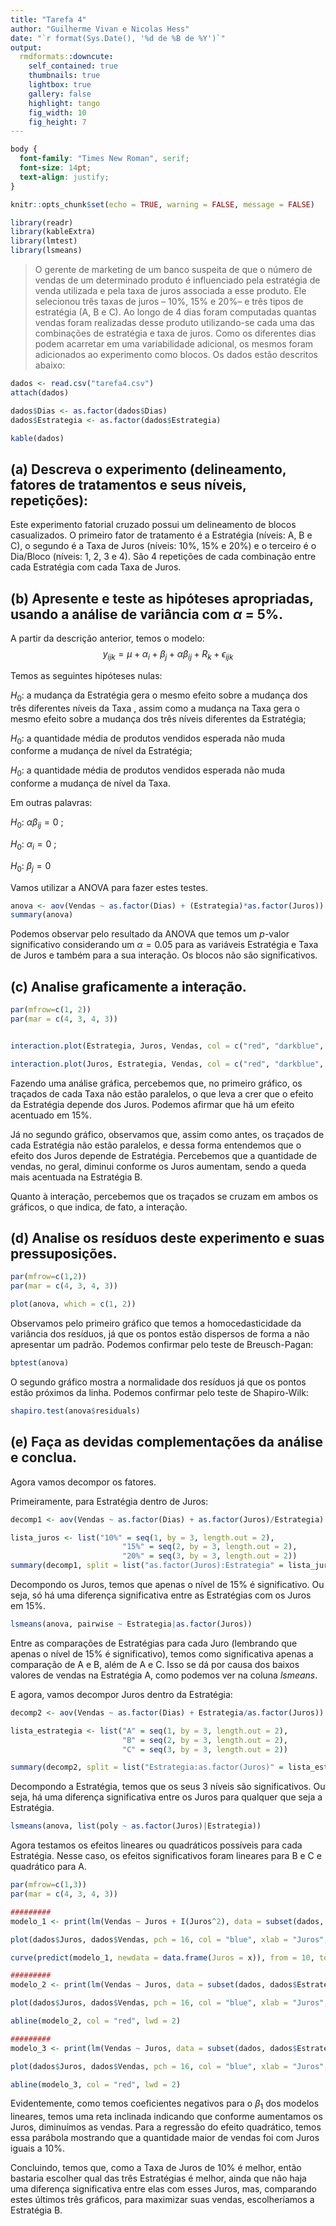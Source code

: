 ---
title: "Tarefa 4"
author: "Guilherme Vivan e Nicolas Hess"
date: "`r format(Sys.Date(), '%d de %B de %Y')`"
output:
  rmdformats::downcute:
    self_contained: true
    thumbnails: true
    lightbox: true
    gallery: false
    highlight: tango
    fig_width: 10
    fig_height: 7
---



```{css, echo = FALSE}
body {
  font-family: "Times New Roman", serif;
  font-size: 14pt;
  text-align: justify;
}
```

```{r setup, include=FALSE}
knitr::opts_chunk$set(echo = TRUE, warning = FALSE, message = FALSE)
```


```{r biblioteca, include=FALSE}

library(readr)
library(kableExtra)
library(lmtest)
library(lsmeans)

```


> O gerente de marketing de um banco suspeita de que o número de vendas de um determinado produto é influenciado pela estratégia de venda utilizada e pela taxa de juros associada a esse produto. Ele selecionou três taxas de juros – 10%, 15% e 20%– e três tipos de estratégia (A, B e C). Ao longo de 4 dias foram computadas quantas vendas foram realizadas desse produto utilizando-se cada uma das combinações de estratégia e taxa de juros. Como os diferentes dias podem acarretar em uma variabilidade adicional, os mesmos foram adicionados ao experimento como blocos. Os dados estão descritos abaixo:

```{r dados}

dados <- read.csv("tarefa4.csv")
attach(dados)

dados$Dias <- as.factor(dados$Dias)
dados$Estrategia <- as.factor(dados$Estrategia)

kable(dados)

```

## (a) Descreva o experimento (delineamento, fatores de tratamentos e seus níveis, repetições):

Este experimento fatorial cruzado possui um delineamento de blocos casualizados. O primeiro fator de tratamento é a Estratégia (níveis: A, B e C), o segundo é a Taxa de Juros (níveis: 10%, 15% e 20%) e o terceiro é o Dia/Bloco (níveis: 1, 2, 3 e 4). São 4 repetições de cada combinação entre cada Estratégia com cada Taxa de Juros.

## (b) Apresente e teste as hipóteses apropriadas, usando a análise de variância com $\alpha$ = 5%.

A partir da descrição anterior, temos o modelo: 
$$y_{ijk} = \mu + \alpha_i + \beta_j + \alpha\beta_{ij} + R_k + \epsilon_{ijk}$$

Temos as seguintes hipóteses nulas:

$H_0$: a mudança da Estratégia gera o mesmo efeito sobre a mudança dos três diferentes níveis da Taxa , assim como a mudança na Taxa gera o mesmo efeito sobre a mudança dos três níveis diferentes da Estratégia;

$H_0$: a quantidade média de produtos vendidos esperada não muda conforme a mudança de nível da Estratégia;

$H_0$: a quantidade média de produtos vendidos esperada não muda conforme a mudança de nível da Taxa.

Em outras palavras:

$H_0$: $\alpha\beta_{ij} = 0$ ;

$H_0$: $\alpha_i = 0$ ;

$H_0$: $\beta_j = 0$ 

Vamos utilizar a ANOVA para fazer estes testes.

```{r questao b}

anova <- aov(Vendas ~ as.factor(Dias) + (Estrategia)*as.factor(Juros))
summary(anova)

```

Podemos observar pelo resultado da ANOVA que temos um *p*-valor significativo considerando um $\alpha = 0.05$ para as variáveis Estratégia e Taxa de Juros e também para a sua interação. Os blocos não são significativos.

## (c) Analise graficamente a interação.


```{r questao c, fig.align='center'}

par(mfrow=c(1, 2))
par(mar = c(4, 3, 4, 3))


interaction.plot(Estrategia, Juros, Vendas, col = c("red", "darkblue", "gray30"), lty = 5)

interaction.plot(Juros, Estrategia, Vendas, col = c("red", "darkblue", "gray30"), lty = 5)

```

Fazendo uma análise gráfica, percebemos que, no primeiro gráfico, os traçados de cada Taxa não estão paralelos, o que leva a crer que o efeito da Estratégia depende dos Juros. Podemos afirmar que há um efeito acentuado em 15%.

Já no segundo gráfico, observamos que, assim como antes, os traçados de cada Estratégia não estão paralelos, e dessa forma entendemos que o efeito dos Juros depende de Estratégia. Percebemos que a quantidade de vendas, no geral, diminui conforme os Juros aumentam, sendo a queda mais acentuada na Estratégia B.

Quanto à interação, percebemos que os traçados se cruzam em ambos os gráficos, o que indica, de fato, a interação.

## (d) Analise os resíduos deste experimento e suas pressuposições.

```{r questao d, fig.align='center'}

par(mfrow=c(1,2))
par(mar = c(4, 3, 4, 3))

plot(anova, which = c(1, 2))


```

Observamos pelo primeiro gráfico que temos a homocedasticidade da variância dos resíduos, já que os pontos estão dispersos de forma a não apresentar um padrão. Podemos confirmar pelo teste de Breusch-Pagan:

```{r bp}

bptest(anova)

```


O segundo gráfico mostra a normalidade dos resíduos já que os pontos estão próximos da linha. Podemos confirmar pelo teste de Shapiro-Wilk:

```{r sw}

shapiro.test(anova$residuals)

```

## (e) Faça as devidas complementações da análise e conclua.

Agora vamos decompor os fatores.

Primeiramente, para Estratégia dentro de Juros:

```{r decomposicao 1}

decomp1 <- aov(Vendas ~ as.factor(Dias) + as.factor(Juros)/Estrategia)

lista_juros <- list("10%" = seq(1, by = 3, length.out = 2),
                         "15%" = seq(2, by = 3, length.out = 2),
                         "20%" = seq(3, by = 3, length.out = 2))
summary(decomp1, split = list("as.factor(Juros):Estrategia" = lista_juros))

```

Decompondo os Juros, temos que apenas o nível de 15% é significativo. Ou seja, só há uma diferença significativa entre as Estratégias com os Juros em 15%.

```{r comparacao 1} 

lsmeans(anova, pairwise ~ Estrategia|as.factor(Juros))

```

Entre as comparações de Estratégias para cada Juro (lembrando que apenas o nível de 15% é significativo), temos como significativa apenas a comparação de A e B, além de A e C. Isso se dá por causa dos baixos valores de vendas na Estratégia A, como podemos ver na coluna *lsmeans*.

E agora, vamos decompor Juros dentro da Estratégia:

```{r decomposicao 2}

decomp2 <- aov(Vendas ~ as.factor(Dias) + Estrategia/as.factor(Juros))

lista_estrategia <- list("A" = seq(1, by = 3, length.out = 2),
                         "B" = seq(2, by = 3, length.out = 2),
                         "C" = seq(3, by = 3, length.out = 2))

summary(decomp2, split = list("Estrategia:as.factor(Juros)" = lista_estrategia))

```

Decompondo a Estratégia, temos que os seus 3 níveis são significativos. Ou seja, há uma diferença significativa entre os Juros para qualquer que seja a Estratégia.

```{r comparacao 2}

lsmeans(anova, list(poly ~ as.factor(Juros)|Estrategia))

```

Agora testamos os efeitos lineares ou quadráticos possíveis para cada Estratégia. Nesse caso, os efeitos significativos foram lineares para B e C e quadrático para A.

```{r efeitos lineares, fig.align='center'}

par(mfrow=c(1,3))
par(mar = c(4, 3, 4, 3))

#########
modelo_1 <- print(lm(Vendas ~ Juros + I(Juros^2), data = subset(dados, dados$Estrategia == "A")))

plot(dados$Juros, dados$Vendas, pch = 16, col = "blue", xlab = "Juros", ylab = "Vendas", main = "Ajuste da Regressão - A")

curve(predict(modelo_1, newdata = data.frame(Juros = x)), from = 10, to = 20, col = "red", add = TRUE, lwd = 2)

#########
modelo_2 <- print(lm(Vendas ~ Juros, data = subset(dados, dados$Estrategia == "B")))

plot(dados$Juros, dados$Vendas, pch = 16, col = "blue", xlab = "Juros", ylab = "Vendas", main = "Ajuste da Regressão - B")

abline(modelo_2, col = "red", lwd = 2)

#########
modelo_3 <- print(lm(Vendas ~ Juros, data = subset(dados, dados$Estrategia == "C")))

plot(dados$Juros, dados$Vendas, pch = 16, col = "blue", xlab = "Juros", ylab = "Vendas", main = "Ajuste da Regressão - C")

abline(modelo_3, col = "red", lwd = 2)

```

Evidentemente, como temos coeficientes negativos para o $\beta_1$ dos modelos lineares, temos uma reta inclinada indicando que conforme aumentamos os Juros, diminuímos as vendas. Para a regressão do efeito quadrático, temos essa parábola mostrando que a quantidade maior de vendas foi com Juros iguais a 10%.

Concluindo, temos que, como a Taxa de Juros de 10% é melhor, então bastaria escolher qual das três Estratégias é melhor, ainda que não haja uma diferença significativa entre elas com esses Juros, mas, comparando estes últimos três gráficos, para maximizar suas vendas, escolheríamos a Estratégia B.
